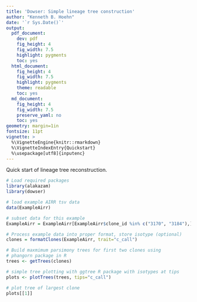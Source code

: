 ```yaml
---
title: 'Dowser: Simple lineage tree construction'
author: "Kenneth B. Hoehn"
date: '`r Sys.Date()`'
output:
  pdf_document:
    dev: pdf
    fig_height: 4
    fig_width: 7.5
    highlight: pygments
    toc: yes
  html_document:
    fig_height: 4
    fig_width: 7.5
    highlight: pygments
    theme: readable
    toc: yes
  md_document:
    fig_height: 4
    fig_width: 7.5
    preserve_yaml: no
    toc: yes
geometry: margin=1in
fontsize: 11pt
vignette: >
  %\VignetteEngine{knitr::rmarkdown}
  %\VignetteIndexEntry{Quickstart}
  %\usepackage[utf8]{inputenc}
---
```


Quick start of lineage tree reconstruction.

```r
# Load required packages
library(alakazam)
library(dowser)

# load example AIRR tsv data
data(ExampleAirr)

# subset data for this example
ExampleAirr = ExampleAirr[ExampleAirr$clone_id %in% c("3170", "3184"),]

# Process example data into proper format, store isotype (optional)
clones = formatClones(ExampleAirr, trait="c_call")

# Build maxmimum parsimony trees for first two clones using 
# phangorn package in R
trees <- getTrees(clones)

# simple tree plotting with ggtree R package with isotypes at tips
plots <- plotTrees(trees, tips="c_call")

# plot tree of largest clone
plots[[1]]
```

